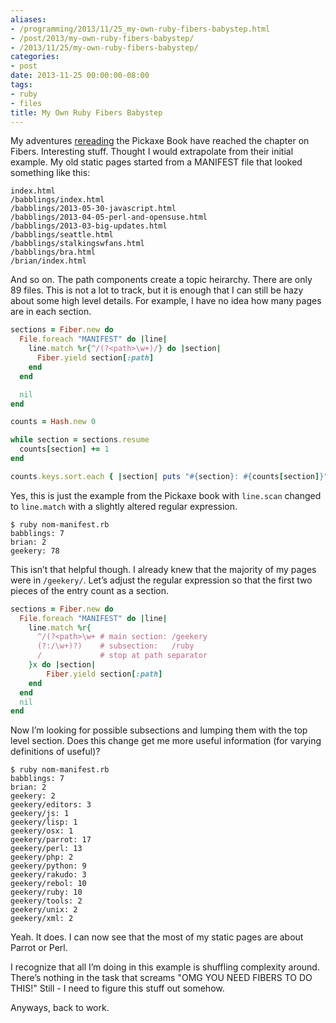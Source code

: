 ```yaml
---
aliases:
- /programming/2013/11/25_my-own-ruby-fibers-babystep.html
- /post/2013/my-own-ruby-fibers-babystep/
- /2013/11/25/my-own-ruby-fibers-babystep/
categories:
- post
date: 2013-11-25 00:00:00-08:00
tags:
- ruby
- files
title: My Own Ruby Fibers Babystep
---
```


[rereading]: /post/2013/11/rereading-the-pickaxe/

My adventures [rereading][] the Pickaxe Book have reached the chapter on Fibers.
Interesting stuff.
Thought I would extrapolate from their initial example.
My old static pages started from a MANIFEST file that looked something like this:

```
index.html
/babblings/index.html
/babblings/2013-05-30-javascript.html
/babblings/2013-04-05-perl-and-opensuse.html
/babblings/2013-03-big-updates.html
/babblings/seattle.html
/babblings/stalkingswfans.html
/babblings/bra.html
/brian/index.html
```

And so on.
The path components create a topic heirarchy.
There are only 89 files.
This is not a lot to track, but it is enough that I can still be hazy about some high level details.
For example, I have no idea how many pages are in each section.

```ruby
sections = Fiber.new do
  File.foreach "MANIFEST" do |line|
    line.match %r{^/(?<path>\w+)/} do |section|
      Fiber.yield section[:path]
    end
  end

  nil
end

counts = Hash.new 0

while section = sections.resume
  counts[section] += 1
end

counts.keys.sort.each { |section| puts "#{section}: #{counts[section]}" }
```

Yes, this is just the example from the Pickaxe book with `line.scan` changed to
`line.match` with a slightly altered regular expression.

```
$ ruby nom-manifest.rb
babblings: 7
brian: 2
geekery: 78
```

This isn’t that helpful though.
I already knew that the majority of my pages were in `/geekery/`.
Let’s adjust the regular expression so that the first two pieces of the entry count as a section.

```ruby
sections = Fiber.new do
  File.foreach "MANIFEST" do |line|
    line.match %r{
      ^/(?<path>\w+ # main section: /geekery
      (?:/\w+)?)    # subsection:   /ruby
      /             # stop at path separator
    }x do |section|
        Fiber.yield section[:path]
    end
  end
  nil
end
```

Now I’m looking for possible subsections and lumping them with the top level section.
Does this change get me more useful information (for varying definitions of useful)?

```
$ ruby nom-manifest.rb
babblings: 7
brian: 2
geekery: 2
geekery/editors: 3
geekery/js: 1
geekery/lisp: 1
geekery/osx: 1
geekery/parrot: 17
geekery/perl: 13
geekery/php: 2
geekery/python: 9
geekery/rakudo: 3
geekery/rebol: 10
geekery/ruby: 10
geekery/tools: 2
geekery/unix: 2
geekery/xml: 2
```

Yeah.
It does.
I can now see that the most of my static pages are about Parrot or Perl.

I recognize that all I’m doing in this example is shuffling complexity around.
There’s nothing in the task that screams "OMG YOU NEED FIBERS TO DO THIS!"
Still - I need to figure this stuff out somehow.

Anyways, back to work.
